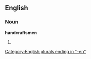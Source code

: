 ==English==

===Noun===
'''handcraftsmen'''

# {{plural of|[[handcraftsman]]}}

[[Category:English plurals ending in "-en"]]